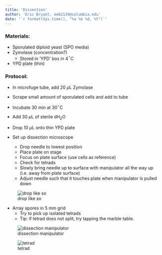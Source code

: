 ```yaml
---
title: 'Dissection'
author: 'Eric Bryant, eeb2139@columbia.edu'
date: '`r format(Sys.time(), "%a %b %d, %Y")`'
---
```


### Materials:

- Sporulated diploid yeast (SPO media)
- Zymolase (concentration?)
    - Stored in 'YPD' box in 4$^{\circ}$C
- YPD plate (thin)

### Protocol:

- In microfuge tube, add 20 $\mu$L Zymolase
- Scrape small amount of sporulated cells and add to tube
- Incubate 30 min at 30$^{\circ}$C
- Add 30 $\mu$L of sterile dH~2~O
- Drop 10 $\mu$L onto thin YPD plate

- Set up dissection microscope
    - Drop needle to lowest position
    - Place plate on stage
    - Focus on plate surface (use cells as reference)
    - Check for tetrads
    - Slowly bring needle up to surface with manipulator all the way up (i.e. away from plate surface)
    - Adjust needle such that it touches plate when manipulator is pulled down

![drop like so](figures/dissection-drop.png)

- Array spores in 5 mm grid
    - Try to pick up isolated tetrads
    - Tip: if tetrad does not split, try tapping the marble table.

![dissection manipulator](figures/manipulator.png)

![tetrad](figures/tetrad.png)


